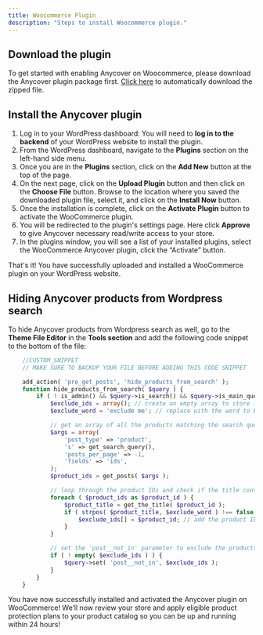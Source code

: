 ```yaml
---
title: Woocommerce Plugin
description: "Steps to install Woocommerce plugin."
---
```


## Download the plugin
To get started with enabling Anycover on Woocommerce, please download the Anycover plugin package first. [Click here](https://de03r9gaxziou.cloudfront.net/zip/Anycover-WC-Plugin-V1-0-3.zip) to automatically download the zipped file.

## Install the Anycover plugin

1. Log in to your WordPress dashboard: You will need to **log in to the backend** of your WordPress website to install the plugin.
2. From the WordPress dashboard, navigate to the **Plugins** section on the left-hand side menu.
3. Once you are in the **Plugins** section, click on the **Add New** button at the top of the page.
4. On the next page, click on the **Upload Plugin** button and then click on the **Choose File** button. Browse to the location where you saved the downloaded plugin file, select it, and click on the **Install Now** button.
5. Once the installation is complete, click on the **Activate Plugin** button to activate the WooCommerce plugin.
6. You will be redirected to the plugin's settings page. Here click **Approve** to give Anycover necessary read/write access to your store.
7. In the plugins window, you will see a list of your installed plugins, select the WooCommerce Anycover plugin, click the “Activate” button.

That's it! You have successfully uploaded and installed a WooCommerce plugin on your WordPress website.

## Hiding Anycover products from Wordpress search
To hide Anycover products from Wordpress search as well, go to the **Theme File Editor** in the **Tools section** and add the following code snippet to the bottom of the file:

```php
    //CUSTOM_SNIPPET
    // MAKE SURE TO BACKUP YOUR FILE BEFORE ADDING THIS CODE SNIPPET

    add_action( 'pre_get_posts', 'hide_products_from_search' );
    function hide_products_from_search( $query ) {
        if ( ! is_admin() && $query->is_search() && $query->is_main_query() ) {
            $exclude_ids = array(); // create an empty array to store the IDs of the products to be excluded
            $exclude_word = 'exclude me'; // replace with the word to be excluded from the search results

            // get an array of all the products matching the search query
            $args = array(
                'post_type' => 'product',
                's' => get_search_query(),
                'posts_per_page' => -1,
                'fields' => 'ids',
            );
            $product_ids = get_posts( $args );

            // loop through the product IDs and check if the title contains the exclude word
            foreach ( $product_ids as $product_id ) {
                $product_title = get_the_title( $product_id );
                if ( strpos( $product_title, $exclude_word ) !== false ) {
                    $exclude_ids[] = $product_id; // add the product ID to the exclude array
                }
            }

            // set the 'post__not_in' parameter to exclude the products matching the exclude pattern
            if ( ! empty( $exclude_ids ) ) {
                $query->set( 'post__not_in', $exclude_ids );
            }
        }
    }
```

You have now successfully installed and activated the Anycover plugin on WooCommerce! We’ll now review your store and apply eligible product protection plans to your product catalog so you can be up and running within 24 hours!


